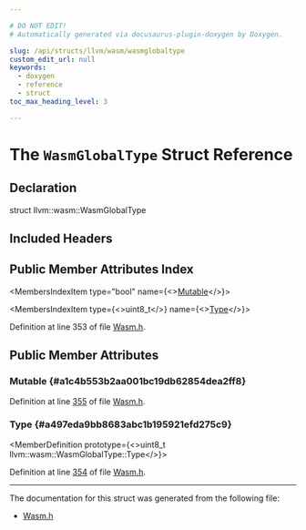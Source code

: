```yaml
---

# DO NOT EDIT!
# Automatically generated via docusaurus-plugin-doxygen by Doxygen.

slug: /api/structs/llvm/wasm/wasmglobaltype
custom_edit_url: null
keywords:
  - doxygen
  - reference
  - struct
toc_max_heading_level: 3

---
```





# The `WasmGlobalType` Struct Reference

<DoxygenPage pluginConfig={pluginConfig}>



## Declaration

<CodeBlock>struct llvm::wasm::WasmGlobalType</CodeBlock>

## Included Headers

<IncludesList>
<IncludesListItem
  filePath="llvm/BinaryFormat/Wasm.h"
  permalink="/docs/api/files/include/include/llvm/include/llvm/binaryformat/wasm-h"
  isLocal="true" />
</IncludesList>

## Public Member Attributes Index

<MembersIndex>

<MembersIndexItem
  type="bool"
  name={<><a href="#a1c4b553b2aa001bc19db62854dea2ff8">Mutable</a></>}>
</MembersIndexItem>

<MembersIndexItem
  type={<>uint8&#95;t</>}
  name={<><a href="#a497eda9bb8683abc1b195921efd275c9">Type</a></>}>
</MembersIndexItem>

</MembersIndex>


Definition at line 353 of file <a href="/docs/api/files/include/include/llvm/include/llvm/binaryformat/wasm-h">Wasm.h</a>.

<SectionDefinition>

## Public Member Attributes

### Mutable {#a1c4b553b2aa001bc19db62854dea2ff8}

<MemberDefinition
  prototype="bool llvm::wasm::WasmGlobalType::Mutable">

Definition at line <a href="/docs/api/files/include/include/llvm/include/llvm/binaryformat/wasm-h/#l00355">355</a> of file <a href="/docs/api/files/include/include/llvm/include/llvm/binaryformat/wasm-h">Wasm.h</a>.
</MemberDefinition>

### Type {#a497eda9bb8683abc1b195921efd275c9}

<MemberDefinition
  prototype={<>uint8&#95;t llvm::wasm::WasmGlobalType::Type</>}>

Definition at line <a href="/docs/api/files/include/include/llvm/include/llvm/binaryformat/wasm-h/#l00354">354</a> of file <a href="/docs/api/files/include/include/llvm/include/llvm/binaryformat/wasm-h">Wasm.h</a>.
</MemberDefinition>

</SectionDefinition>

<hr/>

The documentation for this struct was generated from the following file:

<ul>
<li><a href="/docs/api/files/include/include/llvm/include/llvm/binaryformat/wasm-h">Wasm.h</a></li>
</ul>

</DoxygenPage>
